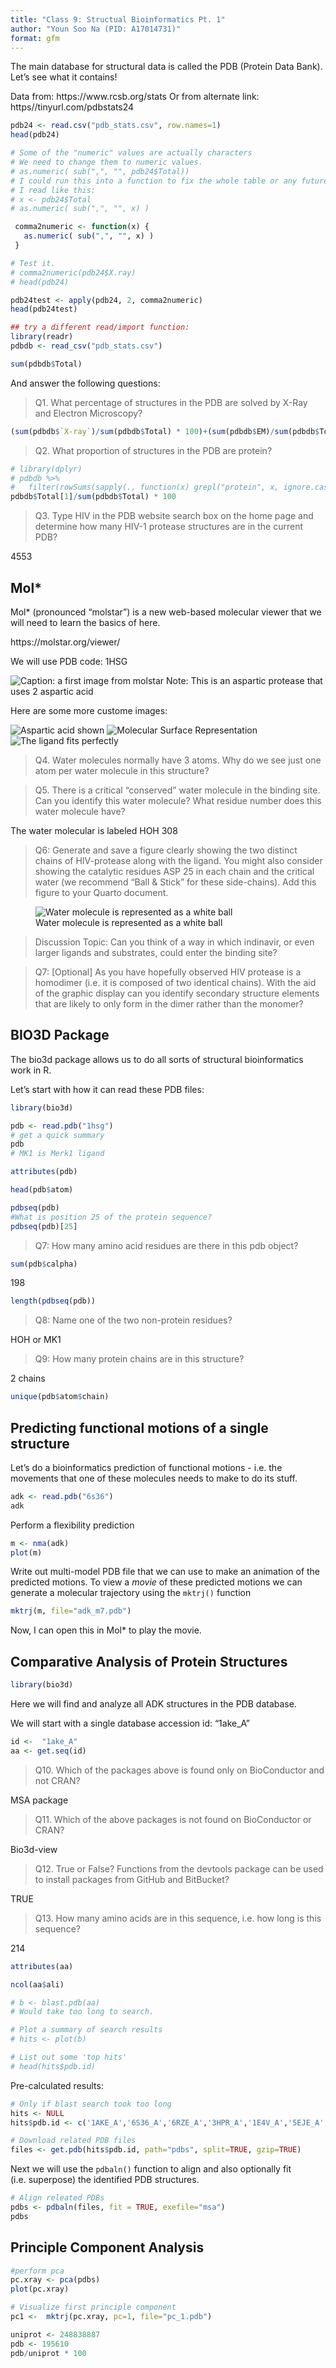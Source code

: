 ```yaml
---
title: "Class 9: Structual Bioinformatics Pt. 1"
author: "Youn Soo Na (PID: A17014731)"
format: gfm
---
```



The main database for structural data is called the PDB (Protein Data Bank). Let's see what it contains!

Data from: https://www.rcsb.org/stats
Or from alternate link: https//tinyurl.com/pdbstats24

```r
pdb24 <- read.csv("pdb_stats.csv", row.names=1)
head(pdb24)
```

```r
# Some of the "numeric" values are actually characters
# We need to change them to numeric values. 
# as.numeric( sub(",", "", pdb24$Total))
# I could run this into a function to fix the whole table or any future table 
# I read like this:
# x <- pdb24$Total
# as.numeric( sub(",", "", x) )

 comma2numeric <- function(x) {
   as.numeric( sub(",", "", x) )
 }

# Test it.
# comma2numeric(pdb24$X.ray)
# head(pdb24)

pdb24test <- apply(pdb24, 2, comma2numeric)
head(pdb24test)
```

```r
## try a different read/import function:
library(readr)
pdbdb <- read_csv("pdb_stats.csv")
```
```r
sum(pdbdb$Total)
```

And answer the following questions:

> Q1. What percentage of structures in the PDB are solved by X-Ray and Electron Microscopy?

```r
(sum(pdbdb$`X-ray`)/sum(pdbdb$Total) * 100)+(sum(pdbdb$EM)/sum(pdbdb$Total) *100)
```


> Q2. What proportion of structures in the PDB are protein?

```r
# library(dplyr)
# pdbdb %>%
#   filter(rowSums(sapply(., function(x) grepl("protein", x, ignore.case = TRUE))) > 0)
pdbdb$Total[1]/sum(pdbdb$Total) * 100
```


> Q3. Type HIV in the PDB website search box on the home page and determine how many HIV-1 protease structures are in the current PDB?

4553






## Mol*

Mol* (pronounced "molstar") is a new web-based molecular viewer that we will need to learn the basics of here. 

https://molstar.org/viewer/

We will use PDB code: 1HSG


![Caption: a first image from molstar](1HSG.png)
Note: This is an aspartic protease that uses 2 aspartic acid

Here are some more custome images:

![Aspartic acid shown](1HSG-D.png)
![Molecular Surface Representation](1HSG-Molecular-Surface-Representation.png)
![The ligand fits perfectly](1HSG-LikeAGlove.png)

> Q4. Water molecules normally have 3 atoms. Why do we see just one atom per water molecule in this structure?



> Q5. There is a critical “conserved” water molecule in the binding site. Can you identify this water molecule? What residue number does this water molecule have?

The water molecular is labeled HOH 308

> Q6: Generate and save a figure clearly showing the two distinct chains of HIV-protease along with the ligand. You might also consider showing the catalytic residues ASP 25 in each chain and the critical water (we recommend “Ball & Stick” for these side-chains). Add this figure to your Quarto document.

![Water molecule is represented as a white ball](1HSG-Q.png)

> Discussion Topic: Can you think of a way in which indinavir, or even larger ligands and substrates, could enter the binding site?

> Q7: [Optional] As you have hopefully observed HIV protease is a homodimer (i.e. it is composed of two identical chains). With the aid of the graphic display can you identify secondary structure elements that are likely to only form in the dimer rather than the monomer?


## BIO3D Package

The bio3d package allows us to do all sorts of structural bioinformatics work in R. 

Let's start with how it can read these PDB files:

```r
library(bio3d)

pdb <- read.pdb("1hsg")
# get a quick summary
pdb
# MK1 is Merk1 ligand
```
```r
attributes(pdb)
```
```r
head(pdb$atom)
```
```r
pdbseq(pdb)
#What is position 25 of the protein sequence?
pdbseq(pdb)[25]
```





> Q7: How many amino acid residues are there in this pdb object?

```r
sum(pdb$calpha)

```

198

```r
length(pdbseq(pdb))
```


> Q8: Name one of the two non-protein residues?

HOH or MK1

>Q9: How many protein chains are in this structure?

2 chains
```r
unique(pdb$atom$chain)
```



## Predicting functional motions of a single structure

Let's do a bioinformatics prediction of functional motions - i.e. the movements that one of these molecules needs to make to do its stuff. 

```r
adk <- read.pdb("6s36")
adk
```
Perform a flexibility prediction
```r
m <- nma(adk)
plot(m)
```

Write out multi-model PDB file that we can use to make an animation of the predicted motions. 
To view a *movie* of these predicted motions we can generate a molecular trajectory using the `mktrj()` function

```r
mktrj(m, file="adk_m7.pdb")
```
Now, I can open this in Mol* to play the movie. 


## Comparative Analysis of Protein Structures


```r
library(bio3d)
```

Here we will find and analyze all ADK structures in the PDB database.

We will start with a single database accession id: "1ake_A"

```r
id <-  "1ake_A"
aa <- get.seq(id)
```



> Q10. Which of the packages above is found only on BioConductor and not CRAN?

MSA package

> Q11. Which of the above packages is not found on BioConductor or CRAN?

Bio3d-view

> Q12. True or False? Functions from the devtools package can be used to install packages from GitHub and BitBucket?

TRUE

> Q13. How many amino acids are in this sequence, i.e. how long is this sequence?

214

```r
attributes(aa)
```


```r
ncol(aa$ali)
```

```r
# b <- blast.pdb(aa)
# Would take too long to search. 
```

```r
# Plot a summary of search results
# hits <- plot(b)
```

```r
# List out some 'top hits'
# head(hits$pdb.id)
```

Pre-calculated results:

```r
# Only if blast search took too long
hits <- NULL
hits$pdb.id <- c('1AKE_A','6S36_A','6RZE_A','3HPR_A','1E4V_A','5EJE_A','1E4Y_A','3X2S_A','6HAP_A','6HAM_A','4K46_A','3GMT_A','4PZL_A')

```

```r
# Download related PDB files
files <- get.pdb(hits$pdb.id, path="pdbs", split=TRUE, gzip=TRUE)
```

Next we will use the `pdbaln()` function to align and also optionally fit (i.e. superpose) the identified PDB structures.

```r
# Align releated PDBs
pdbs <- pdbaln(files, fit = TRUE, exefile="msa")
pdbs
```

## Principle Component Analysis

```r
#perform pca
pc.xray <- pca(pdbs)
plot(pc.xray)
```

```r
# Visualize first principle component
pc1 <-  mktrj(pc.xray, pc=1, file="pc_1.pdb")
```


```r
uniprot <- 248838887
pdb <- 195610
pdb/uniprot * 100
```














